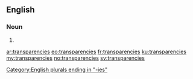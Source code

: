 ==English==

===Noun===
{{head|en}}

# {{plural of|transparency}}

[[Category:English plurals ending in "-ies"]]

[[ar:transparencies]]
[[eo:transparencies]]
[[fr:transparencies]]
[[ku:transparencies]]
[[my:transparencies]]
[[no:transparencies]]
[[sv:transparencies]]